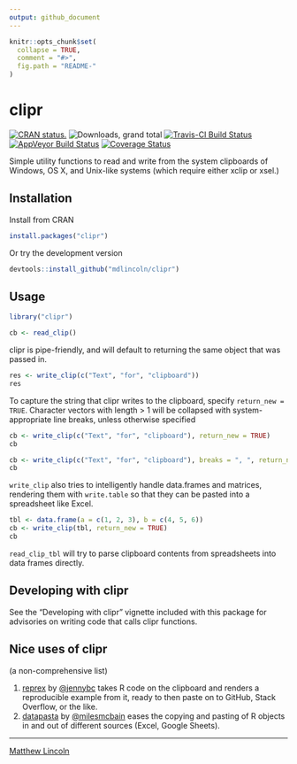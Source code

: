 ```yaml
---
output: github_document
---
```


<!-- README.md is generated from README.Rmd. Please edit that file -->

```r
knitr::opts_chunk$set(
  collapse = TRUE,
  comment = "#>",
  fig.path = "README-"
)
```

clipr
=====

[![CRAN status.](https://www.r-pkg.org/badges/version/clipr)](https://www.r-pkg.org/pkg/clipr)
![Downloads, grand total](https://cranlogs.r-pkg.org/badges/grand-total/clipr)
[![Travis-CI Build Status](https://travis-ci.com/mdlincoln/clipr.svg?branch=master)](https://travis-ci.com/github/mdlincoln/clipr)
[![AppVeyor Build Status](https://ci.appveyor.com/api/projects/status/github/mdlincoln/clipr?branch=master&svg=true)](https://ci.appveyor.com/project/mdlincoln/clipr)
[![Coverage Status](https://img.shields.io/codecov/c/github/mdlincoln/clipr/master.svg)](https://codecov.io/github/mdlincoln/clipr?branch=master)

Simple utility functions to read and write from the system clipboards of Windows, OS X, and Unix-like systems (which require either xclip or xsel.)

## Installation

Install from CRAN

```r
install.packages("clipr")
```

Or try the development version

```r
devtools::install_github("mdlincoln/clipr")
```

## Usage

``` r
library("clipr")

cb <- read_clip()
```

clipr is pipe-friendly, and will default to returning the same object that was passed in.

```r
res <- write_clip(c("Text", "for", "clipboard"))
res
```

To capture the string that clipr writes to the clipboard, specify `return_new = TRUE`. Character vectors with length > 1 will be collapsed with system-appropriate line breaks, unless otherwise specified

```r

cb <- write_clip(c("Text", "for", "clipboard"), return_new = TRUE)
cb

cb <- write_clip(c("Text", "for", "clipboard"), breaks = ", ", return_new = TRUE)
cb
```

`write_clip` also tries to intelligently handle data.frames and matrices, rendering them with `write.table` so that they can be pasted into a spreadsheet like Excel.

```r
tbl <- data.frame(a = c(1, 2, 3), b = c(4, 5, 6))
cb <- write_clip(tbl, return_new = TRUE)
cb
```

`read_clip_tbl` will try to parse clipboard contents from spreadsheets into data frames directly.

## Developing with clipr

See the "Developing with clipr" vignette included with this package for advisories on writing code that calls clipr functions.

## Nice uses of clipr

(a non-comprehensive list)

1. [reprex](https://github.com/tidyverse/reprex) by [\@jennybc](https://github.com/jennybc) takes R code on the clipboard and renders a reproducible example from it, ready to then paste on to GitHub, Stack Overflow, or the like.
2. [datapasta](https://github.com/milesmcbain/datapasta) by [\@milesmcbain](https://github.com/milesmcbain) eases the copying and pasting of R objects in and out of different sources (Excel, Google Sheets).

---
[Matthew Lincoln](https://matthewlincoln.net)
